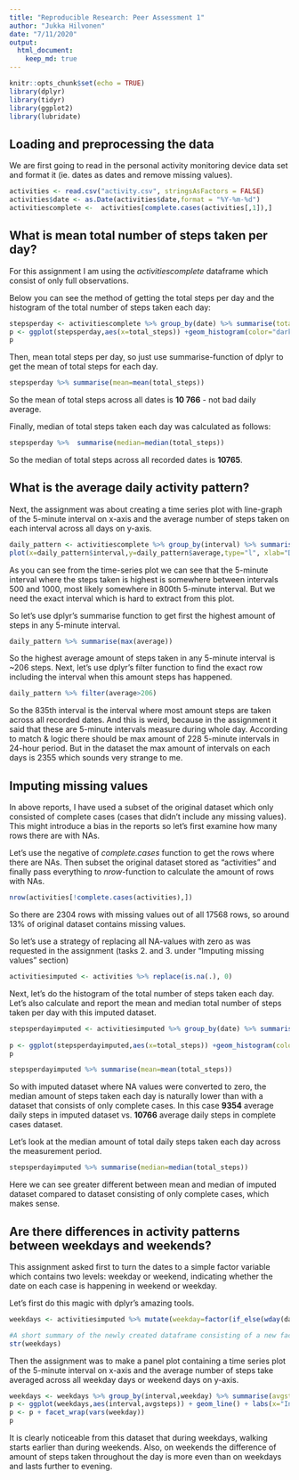 ```yaml
---
title: "Reproducible Research: Peer Assessment 1"
author: "Jukka Hilvonen"
date: "7/11/2020"
output: 
  html_document:
    keep_md: true
---
```


```r
knitr::opts_chunk$set(echo = TRUE)
library(dplyr)
library(tidyr)
library(ggplot2)
library(lubridate)
```

## Loading and preprocessing the data

We are first going to  read in the personal activity monitoring device data set and format it (ie. dates as dates and remove missing values).
```r
activities <- read.csv("activity.csv", stringsAsFactors = FALSE)
activities$date <- as.Date(activities$date,format = "%Y-%m-%d")
activitiescomplete <-  activities[complete.cases(activities[,1]),]
```


## What is mean total number of steps taken per day?
For this assignment I am using the *activitiescomplete* dataframe which consist of only full observations.

Below you can see the method of getting the total steps per day and  the histogram of the total number of steps taken each day:
```r
stepsperday <- activitiescomplete %>% group_by(date) %>% summarise(total_steps=sum(steps))
p <- ggplot(stepsperday,aes(x=total_steps)) +geom_histogram(color="darkblue", fill="lightblue") + labs(title="Average total steps taken each day (only complete cases) ", x="Average total steps", y="Frequency") + theme(plot.title = element_text(hjust=0.5))
p
```  
  
Then, mean total steps per day, so just use summarise-function of dplyr to get the mean of total steps for each day.
``` r
stepsperday %>% summarise(mean=mean(total_steps))
```  
So the mean of total steps across all dates is **10 766** - not bad daily average.
  
Finally, median of total steps taken each day was calculated as follows: 
```r
stepsperday %>%  summarise(median=median(total_steps))
```  
So the median of total steps across all recorded dates is **10765**. 



## What is the average daily activity pattern?

Next, the assignment was about creating a time series plot with line-graph of the 5-minute interval on x-axis and the average number of steps taken on each interval across all days on y-axis.
```r
daily_pattern <- activitiescomplete %>% group_by(interval) %>% summarise(average=mean(steps))
plot(x=daily_pattern$interval,y=daily_pattern$average,type="l", xlab="Daily interval", ylab="Average amount of steps (avg across all days")
```
  
As you can see from the time-series plot we can see that the 5-minute interval where the steps taken is highest is somewhere between intervals 500 and 1000, most likely somewhere in 800th 5-minute interval. But we need the exact interval which is hard to extract from this plot.

So let's use dplyr's summarise function to get first the highest amount of steps in any 5-minute interval.
```r
daily_pattern %>% summarise(max(average))
```

So the highest average amount of steps taken in any 5-minute interval is ~206 steps. Next, let's use dplyr's filter function to find the exact row including the interval when this amount steps has happened.
```r
daily_pattern %>% filter(average>206)
```
  
So the 835th interval is the interval where most amount steps are taken across all recorded dates. And this is weird, because in the assignment it said that these are 5-minute intervals measure during whole day. According to match & logic there should be max amount of 228 5-minute intervals in 24-hour period. But in the dataset the max amount of intervals on each days is 2355 which sounds very strange to me.

## Imputing missing values

In above reports, I have used a subset of the original dataset which only consisted of complete cases (cases that didn't include any missing values). This might introduce a bias in the reports so let's first examine how many rows there are with NAs.
  
  Let's use the negative of *complete.cases* function to get the rows where there are NAs. Then subset the original dataset stored as "activities" and finally pass everything to *nrow*-function to calculate the amount of rows with NAs.
```r
nrow(activities[!complete.cases(activities),])
```
  
So there are 2304 rows with missing values out of all 17568 rows, so around 13% of original dataset contains missing values.
  
So let's use a strategy of replacing all NA-values with zero as was requested in the assignment (tasks 2. and 3. under "Imputing missing values" section)
```r
activitiesimputed <- activities %>% replace(is.na(.), 0)
```
  
Next, let's do the histogram of the total number of steps taken each day. Let's also calculate and report the mean and median total number of steps taken per day with this imputed dataset.
```r
stepsperdayimputed <- activitiesimputed %>% group_by(date) %>% summarise(total_steps=sum(steps))
  
p <- ggplot(stepsperdayimputed,aes(x=total_steps)) +geom_histogram(color="darkblue", fill="lightblue") + labs(title="Average total steps taken each day (imputed)", x="Average total steps", y="Frequency") + theme(plot.title = element_text(hjust=0.5))
p
```

```r
stepsperdayimputed %>% summarise(mean=mean(total_steps))
```
  
So with imputed dataset where NA values were converted to zero, the median amount of steps taken each day is naturally lower than with a dataset that consists of only complete cases. In this case **9354** average daily steps in imputed dataset vs. **10766** average daily steps in complete cases dataset. 
  
Let's look at the median amount of total daily steps taken each day across the measurement period.
```r
stepsperdayimputed %>% summarise(median=median(total_steps))
```
  
Here we can see greater different between mean and median of imputed dataset compared to dataset consisting of only complete cases, which makes sense.

## Are there differences in activity patterns between weekdays and weekends?
This assignment asked first to turn the dates to a simple factor variable which contains two levels: weekday or weekend, indicating whether the date on each case is happening in weekend or weekday.

Let's first do this magic with dplyr's amazing tools.

```r
weekdays <- activitiesimputed %>% mutate(weekday=factor(if_else(wday(date,week_start = 1)<6,"weekday","weekend","missing")))

#A short summary of the newly created dataframe consisting of a new factor variable named weekday...
str(weekdays)
```
  
Then the assignment was to make a panel plot containing a time series plot of the 5-minute interval on x-axis and the average number of steps take averaged across all weekday days or weekend days on y-axis. 

```r
weekdays <- weekdays %>% group_by(interval,weekday) %>% summarise(avgsteps=mean(steps))
p <- ggplot(weekdays,aes(interval,avgsteps)) + geom_line() + labs(x="Interval",y="Average steps",title = "Avg steps per interval, weekdays vs weekends") + theme(plot.title = element_text(hjust = 0.5),panel.background = element_blank(),panel.grid.major = element_line(colour = "grey",linetype = 1))
p <- p + facet_wrap(vars(weekday))
p
```
  
It is clearly noticeable from this dataset that during weekdays, walking starts earlier than during weekends. Also, on weekends the difference of amount of steps taken throughout the day is more even than on weekdays and lasts further to evening.